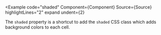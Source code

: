 
<Example
  code="shaded"
  Component={Component}
  Source={Source}
  highlightLines="2"
  expand
  undent={2}
>
  The `shaded` property is a shortcut to add the `shaded` CSS class which
  adds background colors to each cell.
</Example>
